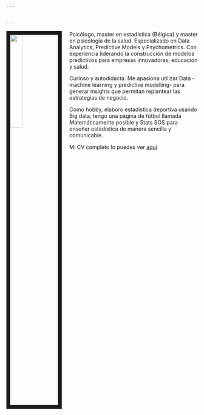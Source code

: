 ```yaml
---


---
```

<link rel="stylesheet" href="styles.css" type="text/css">

<img src="images/IMG_7324.jpg" style="width:25%; border:10px solid; margin-right: 20px" align="left">

Psicólogo, master en estadística (Bélgica) y master en psicología de la salud. Especializado en Data Analytics, Predictive Models y Psychometrics. Con experiencia liderando la construcción de modelos predictivos para empresas innovadoras, educación y salud. 
	
Curioso y autodidacta. Me apasiona utilizar Data - machine learning y predictive modelling- para generar insights que permitan replantear las estrategias de negocio.
	
Como hobby, elaboro estadística deportiva usando Big data, tengo una página de fútbol llamada Matemáticamente posible y Stats SOS para enseñar estadística de manera sencilla y comunicable.

Mi CV completo lo puedes ver [aquí](Smart_Twenty_Seconds_CV_castellano.pdf)